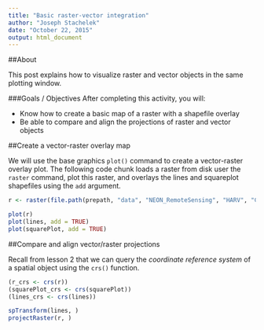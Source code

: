 ```yaml
---
title: "Basic raster-vector integration"
author: "Joseph Stachelek"
date: "October 22, 2015"
output: html_document
---
```


##About

This post explains how to visualize raster and vector objects in the same plotting window.

###Goals / Objectives
After completing this activity, you will:

 * Know how to create a basic map of a raster with a shapefile overlay
 * Be able to compare and align the projections of raster and vector objects
 
##Create a vector-raster overlay map

We will use the base graphics `plot()` command to create a vector-raster overlay plot. The following code chunk loads a raster from disk user the `raster` command, plot this raster, and overlays the lines and squareplot shapefiles using the `add` argument. 

```r
r <- raster(file.path(prepath, "data", "NEON_RemoteSensing", "HARV", "CHM", "HARV_chmCrop.tif"))

plot(r)
plot(lines, add = TRUE)
plot(squarePlot, add = TRUE)
```

##Compare and align vector/raster projections

Recall from lesson 2 that we can query the _coordinate reference system_ of a spatial object using the `crs()` function.

```r
(r_crs <- crs(r))
(squarePlot_crs <- crs(squarePlot))
(lines_crs <- crs(lines))

```

```r
spTransform(lines, )
projectRaster(r, )
```
